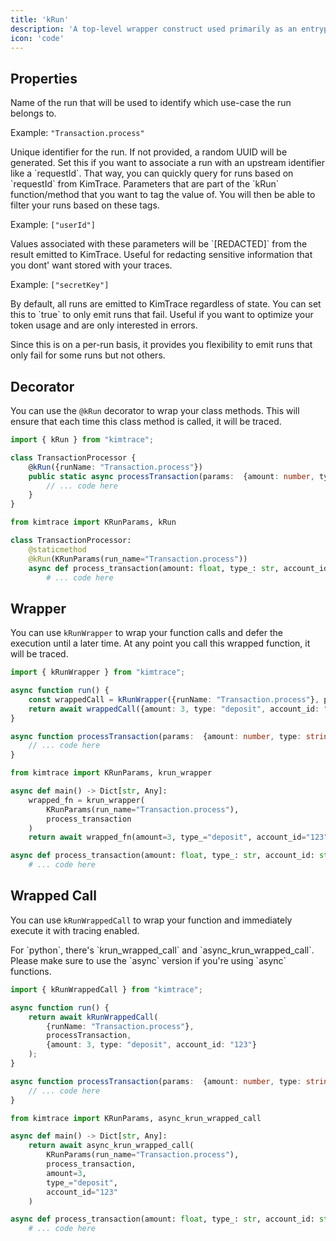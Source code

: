 ```yaml
---
title: 'kRun'
description: 'A top-level wrapper construct used primarily as an entrypoint for tracing. All subsequent kSteps should be preceded by **at most** one kRun at some point of execution.'
icon: 'code'
---
```


## Properties

<ResponseField name="runName" type="string" required>
Name of the run that will be used to identify which use-case the run belongs to.

Example: `"Transaction.process"`

</ResponseField>

<ResponseField name="runId" type="string">
Unique identifier for the run. If not provided, a random UUID will be generated. Set this if you want to associate a run with an upstream identifier like a `requestId`. That way, you can quickly query for runs based on `requestId` from KimTrace.

</ResponseField>

<ResponseField name="tags" type="string[]">
Parameters that are part of the `kRun` function/method that you want to tag the value of. You will then be able to filter your runs based on these tags.

Example: `["userId"]`

</ResponseField>

<ResponseField name="redactors" type="string[]">
Values associated with these parameters will be `[REDACTED]` from the result emitted to KimTrace. Useful for redacting sensitive information that you dont' want stored with your traces.

Example: `["secretKey"]`

</ResponseField>

<ResponseField name="emitOnlyOnFailure" type="boolean">
By default, all runs are emitted to KimTrace regardless of state. You can set this to `true` to only emit runs that fail. Useful if you want to optimize your token usage and are only interested in errors.

Since this is on a per-run basis, it provides you flexibility to emit runs that only fail for some runs but not others.

</ResponseField>

## Decorator

You can use the `@kRun` decorator to wrap your class methods. This will ensure that each time this class method is called, it will be traced.

<CodeGroup>

```typescript Typescript
import { kRun } from "kimtrace";

class TransactionProcessor {
    @kRun({runName: "Transaction.process"})
    public static async processTransaction(params:  {amount: number, type: string, account_id: string}) {
        // ... code here
    }
}
```

```python Python
from kimtrace import KRunParams, kRun

class TransactionProcessor:
    @staticmethod
    @kRun(KRunParams(run_name="Transaction.process"))
    async def process_transaction(amount: float, type_: str, account_id: str) -> Dict[str, Any]:
        # ... code here
```

</CodeGroup>

## Wrapper

You can use `kRunWrapper` to wrap your function calls and defer the execution until a later time. At any point you call this wrapped function, it will be traced.

<CodeGroup>

```typescript Typescript
import { kRunWrapper } from "kimtrace";

async function run() {
    const wrappedCall = kRunWrapper({runName: "Transaction.process"}, processTransaction);
    return await wrappedCall({amount: 3, type: "deposit", account_id: "123"});
}

async function processTransaction(params:  {amount: number, type: string, account_id: string}) {
    // ... code here
}
```

```python Python
from kimtrace import KRunParams, krun_wrapper

async def main() -> Dict[str, Any]:
    wrapped_fn = krun_wrapper(
        KRunParams(run_name="Transaction.process"),
        process_transaction
    )
    return await wrapped_fn(amount=3, type_="deposit", account_id="123")

async def process_transaction(amount: float, type_: str, account_id: str) -> Dict[str, Any]:
    # ... code here
```

</CodeGroup>

## Wrapped Call

You can use `kRunWrappedCall` to wrap your function and immediately execute it with tracing enabled.

<Note>
For `python`, there's `krun_wrapped_call` and `async_krun_wrapped_call`. Please make sure to use the `async` version if you're using `async` functions.
</Note>

<CodeGroup>

```typescript Typescript
import { kRunWrappedCall } from "kimtrace";

async function run() {
    return await kRunWrappedCall(
        {runName: "Transaction.process"}, 
        processTransaction,
        {amount: 3, type: "deposit", account_id: "123"}
    );
}

async function processTransaction(params:  {amount: number, type: string, account_id: string}) {
    // ... code here
}
```

```python Python
from kimtrace import KRunParams, async_krun_wrapped_call

async def main() -> Dict[str, Any]:
    return await async_krun_wrapped_call(
        KRunParams(run_name="Transaction.process"),
        process_transaction,
        amount=3,
        type_="deposit",
        account_id="123"
    )

async def process_transaction(amount: float, type_: str, account_id: str) -> Dict[str, Any]:
    # ... code here
```

</CodeGroup>